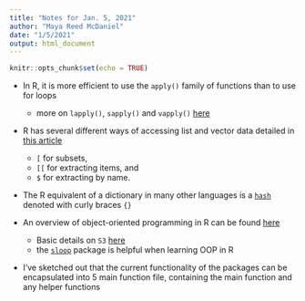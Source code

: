 ```yaml
---
title: "Notes for Jan. 5, 2021"
author: "Maya Reed McDaniel"
date: "1/5/2021"
output: html_document
---
```


```r
knitr::opts_chunk$set(echo = TRUE)
```

- In R, it is more efficient to use the `apply()` family of functions than to
use for loops
    - more on `lapply()`, `sapply()` and `vapply()` [here](https://ademos.people.uic.edu/Chapter4.html)
    
- R has several different ways of accessing list and vector data detailed in
[this article](https://rpubs.com/tomhopper/brackets)
    - `[` for subsets,
    - `[[` for extracting items, and
    - `$` for extracting by name.

- The R equivalent of a dictionary in many other languages is a 
[`hash`](https://www.rdocumentation.org/packages/hash/versions/3.0.1/topics/hash)
denoted with curly braces `{}`

- An overview of object-oriented programming in R can be found
[here](https://adv-r.hadley.nz/oo.html)
    - Basic details on `S3` [here](http://adv-r.had.co.nz/S3.html)
    - the [`sloop`](https://rdrr.io/cran/sloop/) package is helpful when
    learning OOP in R

- I've sketched out that the current functionality of the packages can be
encapsulated into 5 main function file, containing the main function and any
helper functions
